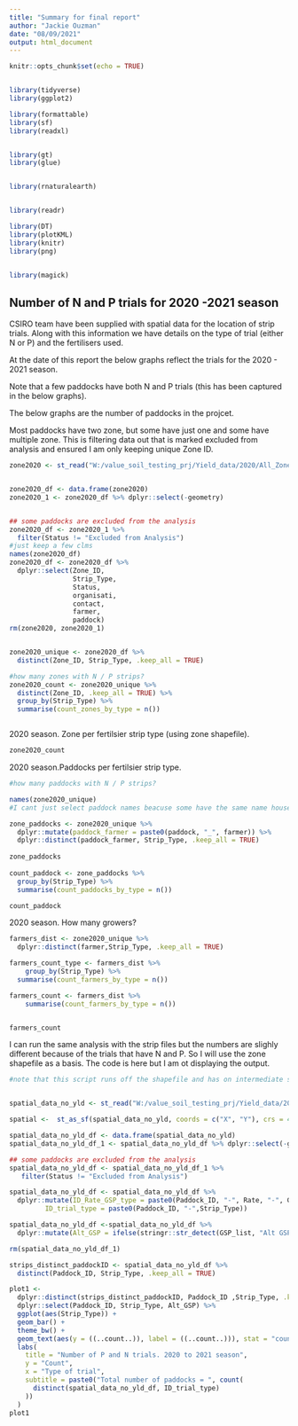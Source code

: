 ```yaml
---
title: "Summary for final report"
author: "Jackie Ouzman"
date: "08/09/2021"
output: html_document
---
```

```r
knitr::opts_chunk$set(echo = TRUE)


library(tidyverse)
library(ggplot2)

library(formattable)
library(sf)
library(readxl)


library(gt)
library(glue)


library(rnaturalearth)


library(readr)

library(DT)
library(plotKML)
library(knitr)
library(png)


library(magick)


```

## Number of N and P trials for 2020 -2021  season 

CSIRO team have been supplied with spatial data for the location of strip trials.
Along with this information we have details on the type of trial (either N or P) and the fertilisers used.


At the date of this report the below graphs reflect the trials for the 2020 - 2021 season.

Note that a few paddocks have both N and P trials (this has been captured in the below graphs).

The below graphs are the number of paddocks in the projcet.

Most paddocks have two zone, but some have just one and some have multiple zone.
This is filtering data out that is marked excluded from analysis and ensured I am only keeping unique Zone ID.

```r
zone2020 <- st_read("W:/value_soil_testing_prj/Yield_data/2020/All_Zones_2020_wgs84.shp")


zone2020_df <- data.frame(zone2020)
zone2020_1 <- zone2020_df %>% dplyr::select(-geometry)


## some paddocks are excluded from the analysis
zone2020_df <- zone2020_1 %>% 
  filter(Status != "Excluded from Analysis")
#just keep a few clms
names(zone2020_df)
zone2020_df <- zone2020_df %>% 
  dplyr::select(Zone_ID,
                Strip_Type,
                Status,
                organisati,
                contact, 
                farmer,
                paddock)
rm(zone2020, zone2020_1)


zone2020_unique <- zone2020_df %>% 
  distinct(Zone_ID, Strip_Type, .keep_all = TRUE)

#how many zones with N / P strips?
zone2020_count <- zone2020_unique %>% 
  distinct(Zone_ID, .keep_all = TRUE) %>%
  group_by(Strip_Type) %>% 
  summarise(count_zones_by_type = n())



```

2020 season. Zone per fertilsier strip type (using zone shapefile).

```r

zone2020_count

```

2020 season.Paddocks per fertilsier strip type.

```r
#how many paddocks with N / P strips?

names(zone2020_unique)
#I cant just select paddock names beacuse some have the same name house and creek

zone_paddocks <- zone2020_unique %>%
  dplyr::mutate(paddock_farmer = paste0(paddock, "_", farmer)) %>% 
  dplyr::distinct(paddock_farmer, Strip_Type, .keep_all = TRUE)
  
zone_paddocks 
 
count_paddock <- zone_paddocks %>% 
  group_by(Strip_Type) %>% 
  summarise(count_paddocks_by_type = n())

```


```r

count_paddock


```


2020 season. How many growers?

```r

farmers_dist <- zone2020_unique %>% 
  dplyr::distinct(farmer,Strip_Type, .keep_all = TRUE)

farmers_count_type <- farmers_dist %>% 
    group_by(Strip_Type) %>% 
  summarise(count_farmers_by_type = n())

farmers_count <- farmers_dist %>% 
    summarise(count_farmers_by_type = n())



```

```r
farmers_count
```


I can run the same analysis with the strip files but the numbers are slighly different because of the trials that have N and P.
So I will use the zone shapefile as a basis.
The code is here but I am ot displaying the output.


```r

#note that this script runs off the shapefile and has on intermediate steps


spatial_data_no_yld <- st_read("W:/value_soil_testing_prj/Yield_data/2020/All_Strips_2020_wgs84.shp")

spatial <-  st_as_sf(spatial_data_no_yld, coords = c("X", "Y"), crs = 4326) #this is for map in later code chuck

spatial_data_no_yld_df <- data.frame(spatial_data_no_yld)
spatial_data_no_yld_df_1 <- spatial_data_no_yld_df %>% dplyr::select(-geometry)

## some paddocks are excluded from the analysis
spatial_data_no_yld_df <- spatial_data_no_yld_df_1 %>% 
   filter(Status != "Excluded from Analysis")

spatial_data_no_yld_df <- spatial_data_no_yld_df %>% 
  dplyr::mutate(ID_Rate_GSP_type = paste0(Paddock_ID, "-", Rate, "-", GSP,"-",Strip_Type ),
         ID_trial_type = paste0(Paddock_ID, "-",Strip_Type))

spatial_data_no_yld_df <-spatial_data_no_yld_df %>% 
  dplyr::mutate(Alt_GSP = ifelse(stringr::str_detect(GSP_list, "Alt GSP"), "Alt_GPS", "No_Alt_GSP"))

rm(spatial_data_no_yld_df_1)

strips_distinct_paddockID <- spatial_data_no_yld_df %>% 
  distinct(Paddock_ID, Strip_Type, .keep_all = TRUE)

```

```r
plot1 <-
  dplyr::distinct(strips_distinct_paddockID, Paddock_ID ,Strip_Type, .keep_all = TRUE) %>%
  dplyr::select(Paddock_ID, Strip_Type, Alt_GSP) %>%
  ggplot(aes(Strip_Type)) +
  geom_bar() +
  theme_bw() +
  geom_text(aes(y = ((..count..)), label = ((..count..))), stat = "count", vjust = -0.25) +
  labs(
    title = "Number of P and N trials. 2020 to 2021 season",
    y = "Count",
    x = "Type of trial",
    subtitle = paste0("Total number of paddocks = ", count(
      distinct(spatial_data_no_yld_df, ID_trial_type)
    ))
  )
plot1


```


